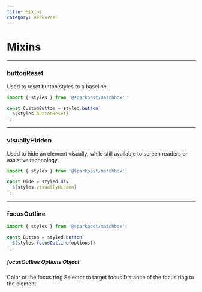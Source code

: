 ```yaml
---
title: Mixins
category: Resource
---
```


# Mixins

---

### buttonReset

Used to reset button styles to a baseline.

```jsx
import { styles } from '@sparkpost/matchbox';

const CustomButtom = styled.button`
  ${styles.buttonReset}
`;
```

---

### visuallyHidden

Used to hide an element visually, while still available to screen readers or assistive technology.

```jsx
import { styles } from '@sparkpost/matchbox';

const Hide = styled.div`
  ${styles.visuallyHidden}
`;
```

---

### focusOutline

```jsx
import { styles } from '@sparkpost/matchbox';

const Button = styled.button`
  ${styles.focusOutline(options)}
`;
```

<Box mb="800" />

##### focusOutline Options Object

<Prop name="color" type="string" defaultValue="tokens.color_blue_700">
  Color of the focus ring
</Prop>
<Prop name="modifier" type="string" defaultValue="'&:focus'">
  Selector to target focus
</Prop>
<Prop name="offest" type="string" defaultValue="'3px'">
  Distance of the focus ring to the element
</Prop>
